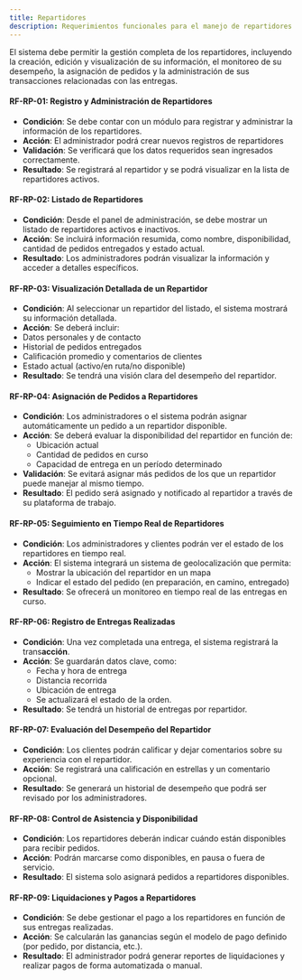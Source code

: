```yaml
---
title: Repartidores
description: Requerimientos funcionales para el manejo de repartidores
---
```



<Aside type="tip" title="Obejtivo">
El sistema debe permitir la gestión completa de los repartidores, incluyendo la creación, edición y visualización de su información, el monitoreo de su desempeño, la asignación de pedidos y la administración de sus transacciones relacionadas con las entregas.
</Aside>

#### RF-RP-01: Registro y Administración de Repartidores

- **Condición**: Se debe contar con un módulo para registrar y administrar la información de los repartidores.
- **Acción**: El administrador podrá crear nuevos registros de repartidores
- **Validación**: Se verificará que los datos requeridos sean ingresados correctamente.
- **Resultado**: Se registrará al repartidor y se podrá visualizar en la lista de repartidores activos.

#### RF-RP-02: Listado de Repartidores

- **Condición**: Desde el panel de administración, se debe mostrar un listado de repartidores activos e inactivos.
- **Acción**: Se incluirá información resumida, como nombre, disponibilidad, cantidad de pedidos entregados y estado actual.
- **Resultado**: Los administradores podrán visualizar la información y acceder a detalles específicos.

#### RF-RP-03: Visualización Detallada de un Repartidor

- **Condición**: Al seleccionar un repartidor del listado, el sistema mostrará su información detallada.
- **Acción**: Se deberá incluir:
- Datos personales y de contacto
- Historial de pedidos entregados
- Calificación promedio y comentarios de clientes
- Estado actual (activo/en ruta/no disponible)
- **Resultado**: Se tendrá una visión clara del desempeño del repartidor.

#### RF-RP-04: Asignación de Pedidos a Repartidores

- **Condición**: Los administradores o el sistema podrán asignar automáticamente un pedido a un repartidor disponible.
- **Acción**: Se deberá evaluar la disponibilidad del repartidor en función de:
    - Ubicación actual
    - Cantidad de pedidos en curso
    - Capacidad de entrega en un período determinado
- **Validación**: Se evitará asignar más pedidos de los que un repartidor puede manejar al mismo tiempo.
- **Resultado**: El pedido será asignado y notificado al repartidor a través de su plataforma de trabajo.

#### RF-RP-05: Seguimiento en Tiempo Real de Repartidores

- **Condición**: Los administradores y clientes podrán ver el estado de los repartidores en tiempo real.
- **Acción**: El sistema integrará un sistema de geolocalización que permita:
    - Mostrar la ubicación del repartidor en un mapa
    - Indicar el estado del pedido (en preparación, en camino, entregado)
- **Resultado**: Se ofrecerá un monitoreo en tiempo real de las entregas en curso.

#### RF-RP-06: Registro de Entregas Realizadas

- **Condición**: Una vez completada una entrega, el sistema registrará la trans**acción**.
- **Acción**: Se guardarán datos clave, como:
    - Fecha y hora de entrega
    - Distancia recorrida
    - Ubicación de entrega
    - Se actualizará el estado de la orden.
- **Resultado**: Se tendrá un historial de entregas por repartidor.

#### RF-RP-07: Evaluación del Desempeño del Repartidor

- **Condición**: Los clientes podrán calificar y dejar comentarios sobre su experiencia con el repartidor.
- **Acción**: Se registrará una calificación en estrellas y un comentario opcional.
- **Resultado**: Se generará un historial de desempeño que podrá ser revisado por los administradores.

#### RF-RP-08: Control de Asistencia y Disponibilidad

- **Condición**: Los repartidores deberán indicar cuándo están disponibles para recibir pedidos.
- **Acción**: Podrán marcarse como disponibles, en pausa o fuera de servicio.
- **Resultado**: El sistema solo asignará pedidos a repartidores disponibles.

#### RF-RP-09: Liquidaciones y Pagos a Repartidores

- **Condición**: Se debe gestionar el pago a los repartidores en función de sus entregas realizadas.
- **Acción**: Se calcularán las ganancias según el modelo de pago definido (por pedido, por distancia, etc.).
- **Resultado**: El administrador podrá generar reportes de liquidaciones y realizar pagos de forma automatizada o manual.
